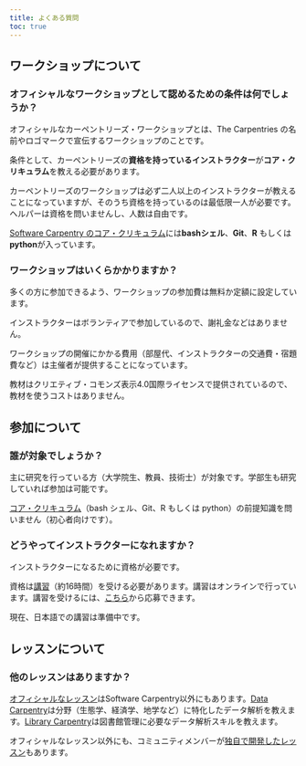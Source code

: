 ```yaml
---
title: よくある質問
toc: true
---
```


## ワークショップについて

### オフィシャルなワークショップとして認めるための条件は何でしょうか？

オフィシャルなカーペントリーズ・ワークショップとは、The Carpentries の名前やロゴマークで宣伝するワークショップのことです。

条件として、カーペントリーズの**資格を持っているインストラクター**が**コア・クリキュラム**を教える必要があります。

カーペントリーズのワークショップは必ず二人以上のインストラクターが教えることになっていますが、そのうち資格を持っているのは最低限一人が必要です。ヘルパーは資格を問いませんし、人数は自由です。

[Software Carpentry のコア・クリキュラム](https://software-carpentry.org/lessons/)には**bashシェル**、**Git**、**R** もしくは **python**が入っています。

### ワークショップはいくらかかりますか？

多くの方に参加できるよう、ワークショップの参加費は無料か定額に設定しています。

インストラクターはボランティアで参加しているので、謝礼金などはありません。

ワークショップの開催にかかる費用（部屋代、インストラクターの交通費・宿題費など）は主催者が提供することになっています。

教材はクリエティブ・コモンズ表示4.0国際ライセンスで提供されているので、教材を使うコストはありません。

## 参加について

### 誰が対象でしょうか？

主に研究を行っている方（大学院生、教員、技術士）が対象です。学部生も研究していれば参加は可能です。

[コア・クリキュラム]((https://software-carpentry.org/lessons/))（bash シェル、Git、R もしくは python）の前提知識を問いません（初心者向けです）。

### どうやってインストラクターになれますか？

インストラクターになるために資格が必要です。

資格は[講習](https://carpentries.github.io/instructor-training/index.html)（約16時間）を受ける必要があります。講習はオンラインで行っています。講習を受けるには、[こちら](https://amy.carpentries.org/forms/request_training/)から応募できます。

現在、日本語での講習は準備中です。

## レッスンについて

### 他のレッスンはありますか？

[オフィシャルなレッスン](https://carpentries.org/lessons/curriculum-summary/)はSoftware Carpentry以外にもあります。[Data Carpentry](https://datacarpentry.org/)は分野（生態学、経済学、地学など）に特化したデータ解析を教えます。[Library Carpentry](https://librarycarpentry.org/)は図書館管理に必要なデータ解析スキルを教えます。

オフィシャルなレッスン以外にも、コミュニティメンバーが[独自で開発したレッスン](https://carpentries-incubator.org/)もあります。
